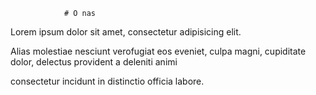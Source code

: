                 # O nas

Lorem ipsum dolor sit amet, consectetur adipisicing elit.

Alias molestiae nesciunt verofugiat eos eveniet, culpa magni, cupiditate dolor, delectus provident a deleniti animi

consectetur incidunt in distinctio officia labore.
